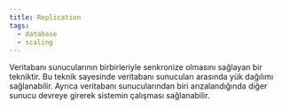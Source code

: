 ```yaml
---
title: Replication
tags:
  - database
  - scaling
---
```


Veritabanı sunucularının birbirleriyle senkronize olmasını sağlayan bir tekniktir. Bu teknik sayesinde veritabanı sunucuları arasında yük dağılımı sağlanabilir. Ayrıca veritabanı sunucularından biri arızalandığında diğer sunucu devreye girerek sistemin çalışması sağlanabilir.
